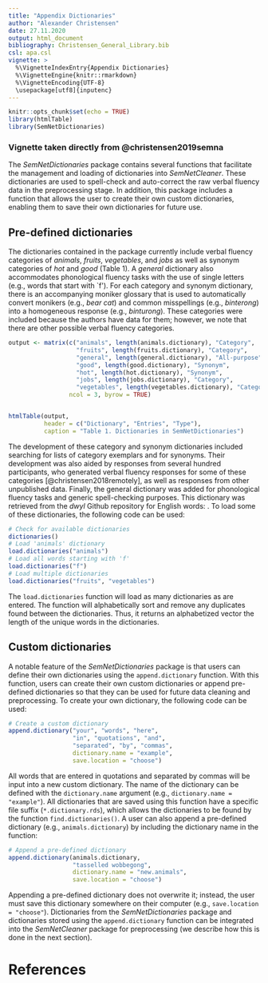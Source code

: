---
title: "Appendix Dictionaries"
author: "Alexander Christensen"
date: 27.11.2020
output: html_document
bibliography: Christensen_General_Library.bib
csl: apa.csl
vignette: >
  %\VignetteIndexEntry{Appendix Dictionaries}
  %\VignetteEngine{knitr::rmarkdown}
  %\VignetteEncoding{UTF-8}
  \usepackage[utf8]{inputenc}
---

```{r setup, include=FALSE}
knitr::opts_chunk$set(echo = TRUE)
library(htmlTable)
library(SemNetDictionaries)
```

### Vignette taken directly from @christensen2019semna

The *SemNetDictionaries* package contains several functions that facilitate the management and loading of dictionaries into *SemNetCleaner*. These dictionaries are used to spell-check and auto-correct the raw verbal fluency data in the preprocessing stage. In addition, this package includes a function that allows the user to create their own custom dictionaries, enabling them to save their own dictionaries for future use.

## Pre-defined dictionaries
The dictionaries contained in the package currently include verbal fluency categories of *animals*, *fruits*, *vegetables*, and *jobs* as well as synonym categories of *hot* and *good* (Table 1). A *general* dictionary also accommodates phonological fluency tasks with the use of single letters (e.g., words that start with \`f\'). For each category and synonym dictionary, there is an accompanying moniker glossary that is used to automatically convert monikers (e.g., *bear cat*) and common misspellings (e.g., *binterong*) into a homogeneous response (e.g., *binturong*). These categories were included because the authors have data for them; however, we note that there are other possible verbal fluency categories.

```{r tab1, echo = FALSE, eval = TRUE, comment = NA, warning = FALSE}
output <- matrix(c("animals", length(animals.dictionary), "Category",
                   "fruits", length(fruits.dictionary), "Category",
                   "general", length(general.dictionary), "All-purpose",
                   "good", length(good.dictionary), "Synonym",
                   "hot", length(hot.dictionary), "Synonym",
                   "jobs", length(jobs.dictionary), "Category",
                   "vegetables", length(vegetables.dictionary), "Category"),
                 ncol = 3, byrow = TRUE)


htmlTable(output,
          header = c("Dictionary", "Entries", "Type"),
          caption = "Table 1. Dictionaries in SemNetDictionaries")
```

The development of these category and synonym dictionaries included searching \href{https://www.google.com}{\textit{Google}} for lists of category exemplars and \href{https://www.thesaurus.com}{Thesaurus.com} for synonyms. Their development was also aided by responses from several hundred participants, who generated verbal fluency responses for some of these categories [@christensen2018remotely], as well as responses from other unpublished data. Finally, the general dictionary was added for phonological fluency tasks and generic spell-checking purposes. This dictionary was retrieved from the *dwyl* Github repository for English words: \href{https://github.com/dwyl/english-words}{https://github.com/dwyl/english-words}. To load some of these dictionaries, the following code can be used:

```{r Load dictionary, echo = TRUE, eval = FALSE, comment = NA, warning = FALSE}
# Check for available dictionaries
dictionaries()
# Load 'animals' dictionary
load.dictionaries("animals")
# Load all words starting with 'f'
load.dictionaries("f")
# Load multiple dictionaries
load.dictionaries("fruits", "vegetables")
```

The `load.dictionaries` function will load as many dictionaries as are entered. The function will alphabetically sort and remove any duplicates found between the dictionaries. Thus, it returns an alphabetized vector the length of the unique words in the dictionaries.

## Custom dictionaries
A notable feature of the *SemNetDictionaries* package is that users can define their own dictionaries using the `append.dictionary` function. With this function, users can create their own custom dictionaries or append pre-defined dictionaries so that they can be used for future data cleaning and preprocessing. To create your own dictionary, the following code can be used:

```{r Create dictionary, echo = TRUE, eval = FALSE, comment = NA, warning = FALSE}
# Create a custom dictionary
append.dictionary("your", "words", "here",
                  "in", "quotations", "and",
                  "separated", "by", "commas",
                  dictionary.name = "example",
                  save.location = "choose")
```

All words that are entered in quotations and separated by commas will be input into a new custom dictionary. The name of the dictionary can be defined with the `dictionary.name` argument (e.g., `dictionary.name = "example"`). All dictionaries that are saved using this function have a specific file suffix (`*.dictionary.rds`), which allows the dictionaries to be found by the function `find.dictionaries()`. A user can also append a pre-defined dictionary (e.g., `animals.dictionary`) by including the dictionary name in the function:

```{r Append animals dictionary, echo = TRUE, eval = FALSE, comment = NA, warning = FALSE}
# Append a pre-defined dictionary
append.dictionary(animals.dictionary,
                  "tasselled wobbegong",
                  dictionary.name = "new.animals",
                  save.location = "choose")
```

Appending a pre-defined dictionary does not overwrite it; instead, the user must save this dictionary somewhere on their computer (e.g., `save.location = "choose"`). Dictionaries from the *SemNetDictionaries* package and dictionaries stored using the `append.dictionary` function can be integrated into the *SemNetCleaner* package for preprocessing (we describe how this is done in the next section).

\newpage

# References
\begingroup
\setlength{\parindent}{-0.5in}
\setlength{\leftskip}{0.5in}

<div id = "refs"></div>
\endgroup

